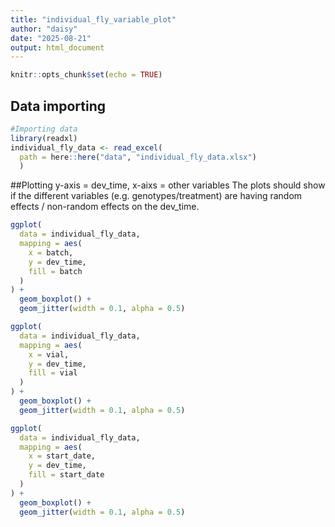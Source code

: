 ```yaml
---
title: "individual_fly_variable_plot"
author: "daisy"
date: "2025-08-21"
output: html_document
---
```


```r
knitr::opts_chunk$set(echo = TRUE)
```

## Data importing
```r
#Importing data 
library(readxl)
individual_fly_data <- read_excel(
  path = here::here("data", "individual_fly_data.xlsx")
  )
```

##Plotting y-axis = dev_time, x-aixs = other variables
The plots should show if the different variables (e.g. genotypes/treatment) are having random effects / non-random effects on the dev_time. 

```r
ggplot(
  data = individual_fly_data, 
  mapping = aes(
    x = batch, 
    y = dev_time, 
    fill = batch
  )
) + 
  geom_boxplot() +
  geom_jitter(width = 0.1, alpha = 0.5)
```

```r

ggplot(
  data = individual_fly_data, 
  mapping = aes(
    x = vial, 
    y = dev_time, 
    fill = vial
  )
) + 
  geom_boxplot() +
  geom_jitter(width = 0.1, alpha = 0.5)
```

```r

ggplot(
  data = individual_fly_data, 
  mapping = aes(
    x = start_date, 
    y = dev_time, 
    fill = start_date
  )
) + 
  geom_boxplot() +
  geom_jitter(width = 0.1, alpha = 0.5)
```